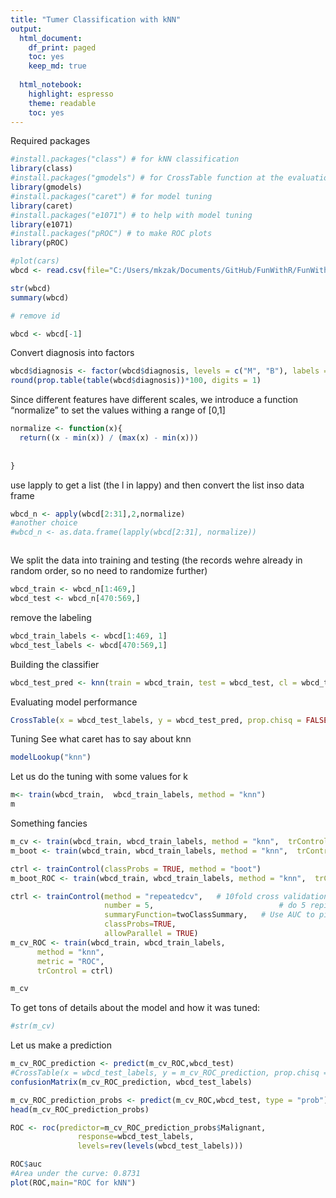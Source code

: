 ```yaml
---
title: "Tumer Classification with kNN"
output:
  html_document:
    df_print: paged
    toc: yes
    keep_md: true
  
  html_notebook:
    highlight: espresso
    theme: readable
    toc: yes
---
```



Required packages
```r
#install.packages("class") # for kNN classification
library(class)
#install.packages("gmodels") # for CrossTable function at the evaluation
library(gmodels)
#install.packages("caret") # for model tuning
library(caret)
#install.packages("e1071") # to help with model tuning
library(e1071)
#install.packages("pROC") # to make ROC plots
library(pROC)	
```


```r
#plot(cars)
wbcd <- read.csv(file="C:/Users/mkzak/Documents/GitHub/FunWithR/FunWithR/1_kNN/wisc_bc_data.csv", stringsAsFactors = FALSE)

str(wbcd)
summary(wbcd)

# remove id

wbcd <- wbcd[-1]

```

Convert diagnosis into factors

```r
wbcd$diagnosis <- factor(wbcd$diagnosis, levels = c("M", "B"), labels = c("Malignant", "Benign"))
round(prop.table(table(wbcd$diagnosis))*100, digits = 1)

```

Since different features have different scales, we introduce a function "normalize" to set the values withing a range of [0,1]

```r
normalize <- function(x){
  return((x - min(x)) / (max(x) - min(x)))
  
  
}
```
use lapply to get a list (the l in lappy) and then convert the list inso data frame

```r

wbcd_n <- apply(wbcd[2:31],2,normalize)
#another choice 
#wbcd_n <- as.data.frame(lapply(wbcd[2:31], normalize))



```

We split the data into training and testing (the records wehre already in random order, so no need to randomize further)

```r
wbcd_train <- wbcd_n[1:469,]
wbcd_test <- wbcd_n[470:569,]

```

remove the labeling

```r
wbcd_train_labels <- wbcd[1:469, 1]
wbcd_test_labels <- wbcd[470:569,1]

```



Building the classifier
```r
wbcd_test_pred <- knn(train = wbcd_train, test = wbcd_test, cl = wbcd_train_labels, k = 21)

```



Evaluating model performance 
```r
CrossTable(x = wbcd_test_labels, y = wbcd_test_pred, prop.chisq = FALSE)

```
Tuning
See what caret has to say about knn
```r
modelLookup("knn")


```

Let us do the tuning with some values for k

```r
m<- train(wbcd_train,  wbcd_train_labels, method = "knn")
m
```

Something fancies

```r
m_cv <- train(wbcd_train, wbcd_train_labels, method = "knn",  trControl = trainControl(method = "cv"), tuneLength = 15)
m_boot <- train(wbcd_train, wbcd_train_labels, method = "knn",  trControl = trainControl(method = "boot"), tuneLength = 15)

ctrl <- trainControl(classProbs = TRUE, method = "boot")
m_boot_ROC <- train(wbcd_train, wbcd_train_labels, method = "knn",  trControl = ctrl, tuneLength = 15, metric = "ROC")

ctrl <- trainControl(method = "repeatedcv",   # 10fold cross validation
                     number = 5,							# do 5 repititions of cv
                     summaryFunction=twoClassSummary,	# Use AUC to pick the best model
                     classProbs=TRUE,
                     allowParallel = TRUE)
m_cv_ROC <- train(wbcd_train, wbcd_train_labels,
      method = "knn",
      metric = "ROC",
      trControl = ctrl)

m_cv

```


To get tons of details about the model and how it was tuned:
```r
#str(m_cv)
```

Let us make a prediction
```r
m_cv_ROC_prediction <- predict(m_cv_ROC,wbcd_test)
#CrossTable(x = wbcd_test_labels, y = m_cv_ROC_prediction, prop.chisq = FALSE)
confusionMatrix(m_cv_ROC_prediction, wbcd_test_labels)

m_cv_ROC_prediction_probs <- predict(m_cv_ROC,wbcd_test, type = "prob")
head(m_cv_ROC_prediction_probs)

ROC <- roc(predictor=m_cv_ROC_prediction_probs$Malignant,
               response=wbcd_test_labels,
               levels=rev(levels(wbcd_test_labels)))

ROC$auc
#Area under the curve: 0.8731
plot(ROC,main="ROC for kNN")
```